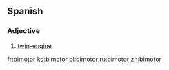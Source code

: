 ==Spanish==

===Adjective===
{{es-adj|pl=bimotores}}

# [[twin-engine]]

[[fr:bimotor]]
[[ko:bimotor]]
[[pl:bimotor]]
[[ru:bimotor]]
[[zh:bimotor]]